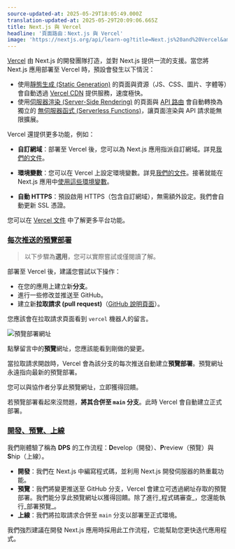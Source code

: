 ```yaml
---
source-updated-at: 2025-05-29T18:05:49.000Z
translation-updated-at: 2025-05-29T20:09:06.665Z
title: Next.js 與 Vercel
headline: '頁面路由：Next.js 與 Vercel'
image: 'https://nextjs.org/api/learn-og?title=Next.js%20and%20Vercel&amp;chapter=45'
---
```


[Vercel](https://vercel.com) 由 Next.js 的開發團隊打造，並對 Next.js 提供一流的支援。當您將 Next.js 應用部署至 Vercel 時，預設會發生以下情況：

*   使用[靜態生成 (Static Generation)](/docs/basic-features/pages#static-generation-recommended) 的頁面與資源（JS、CSS、圖片、字體等）會自動透過 [Vercel CDN](https://vercel.com) 提供服務，速度極快。
*   使用[伺服器渲染 (Server-Side Rendering)](/docs/basic-features/pages#server-side-rendering) 的頁面與 [API 路由](/docs/api-routes/introduction) 會自動轉換為獨立的 [無伺服器函式 (Serverless Functions)](https://vercel.com/docs/serverless-functions/introduction)，讓頁面渲染與 API 請求能無限擴展。

Vercel 還提供更多功能，例如：

*   **自訂網域**：部署至 Vercel 後，您可以為 Next.js 應用指派自訂網域。詳見[我們的文件](https://vercel.com/docs/concepts/projects/custom-domains)。
    
*   **環境變數**：您可以在 Vercel 上設定環境變數。詳見[我們的文件](https://vercel.com/docs/build-step#environment-variables)。接著就能在 Next.js 應用中[使用這些環境變數](/docs/basic-features/environment-variables#loading-environment-variables)。
    
*   **自動 HTTPS**：預設啟用 HTTPS（包含自訂網域），無需額外設定。我們會自動更新 SSL 憑證。
    

您可以在 [Vercel 文件](https://vercel.com/docs) 中了解更多平台功能。

### [每次推送的預覽部署](#preview-deployment-for-every-push)

> 以下步驟為**選用**，您可以實際嘗試或僅閱讀了解。

部署至 Vercel 後，建議您嘗試以下操作：

*   在您的應用上建立新**分支**。
*   進行一些修改並推送至 GitHub。
*   建立新**拉取請求 (pull request)**（[GitHub 說明頁面](https://help.github.com/en/github/collaborating-with-issues-and-pull-requests/creating-a-pull-request)）。

您應該會在拉取請求頁面看到 `vercel` 機器人的留言。

![預覽部署網址](https://h8DxKfmAPhn8O0p3.public.blob.vercel-storage.com/learn/pages-router/deploying-nextjs-app/vercel-bot.png)

點擊留言中的**預覽**網址，您應該能看到剛做的變更。

當拉取請求開啟時，Vercel 會為該分支的每次推送自動建立**預覽部署**。預覽網址永遠指向最新的預覽部署。

您可以與協作者分享此預覽網址，立即獲得回饋。

若預覽部署看起來沒問題，**將其合併至 `main` 分支**。此時 Vercel 會自動建立正式部署。

### [開發、預覽、上線](#develop-preview-ship)

我們剛體驗了稱為 **DPS** 的工作流程：**D**evelop（開發）、**P**review（預覽）與 **S**hip（上線）。

*   **開發**：我們在 Next.js 中編寫程式碼，並利用 Next.js 開發伺服器的熱重載功能。
*   **預覽**：我們將變更推送至 GitHub 分支，Vercel 會建立可透過網址存取的預覽部署。我們能分享此預覽網址以獲得回饋。除了進行_程式碼審查_，您還能執行_部署預覽_。
*   **上線**：我們將拉取請求合併至 `main` 分支以部署至正式環境。

我們強烈建議在開發 Next.js 應用時採用此工作流程，它能幫助您更快迭代應用程式。